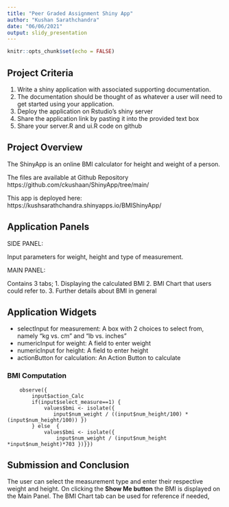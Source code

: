 ```yaml
---
title: "Peer Graded Assignment Shiny App"
author: "Kushan Sarathchandra"
date: "06/06/2021"
output: slidy_presentation
---
```


```r
knitr::opts_chunk$set(echo = FALSE)
```

## Project Criteria

1. Write a shiny application with associated supporting documentation.
2. The documentation should be thought of as whatever a user will need to get started using your application.
3. Deploy the application on Rstudio's shiny server
4. Share the application link by pasting it into the provided text box
5. Share your server.R and ui.R code on github

## Project Overview

The ShinyApp is an online BMI calculator for height and weight of a person.

The files are available at Github Repository https://github.com/ckushaan/ShinyApp/tree/main/

This app is deployed here: https://kushsarathchandra.shinyapps.io/BMIShinyApp/

## Application Panels

SIDE PANEL:

Input parameters for weight, height and type of measurement.

MAIN PANEL:

Contains 3 tabs;
1. Displaying the calculated BMI
2. BMI Chart that users could refer to.
3. Further details about BMI in general

## Application Widgets

- selectInput for measurement: A box with 2 choices to select from, namely "kg vs. cm" and "lb vs. inches"
- numericInput for weight: A field to enter weight
- numericInput for height: A field to enter height
- actionButton for calculation: An Action Button to calculate

### BMI Computation
``` 
    observe({
        input$action_Calc
        if(input$select_measure==1) {
            values$bmi <- isolate({
               input$num_weight / ((input$num_height/100) *(input$num_height/100)) })
        } else  {
            values$bmi <- isolate({
                input$num_weight / (input$num_height *input$num_height)*703 })}})
```

## Submission and Conclusion
The user can select the measurement type and enter their respective weight and height.
On clicking the **Show Me button** the BMI is displayed on the Main Panel. The BMI Chart tab can be used for reference if needed,


